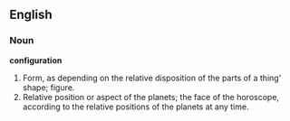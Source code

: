 ==English==

===Noun===

'''configuration'''

#Form, as depending on the relative disposition of the parts of a thing' shape; figure.
#Relative position or aspect of the planets; the face of the horoscope, according to the relative positions of the planets at any time.